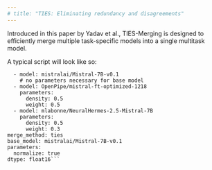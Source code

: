 ```yaml
---
# title: "TIES: Eliminating redundancy and disagreements"
---
```


Introduced in this paper by Yadav et al., TIES-Merging is designed to efficiently merge multiple task-specific models into a single multitask model.

A typical script will look like so:
```models:
  - model: mistralai/Mistral-7B-v0.1
    # no parameters necessary for base model
  - model: OpenPipe/mistral-ft-optimized-1218
    parameters:
      density: 0.5
      weight: 0.5
  - model: mlabonne/NeuralHermes-2.5-Mistral-7B
    parameters:
      density: 0.5
      weight: 0.3
merge_method: ties
base_model: mistralai/Mistral-7B-v0.1
parameters:
  normalize: true
dtype: float16```